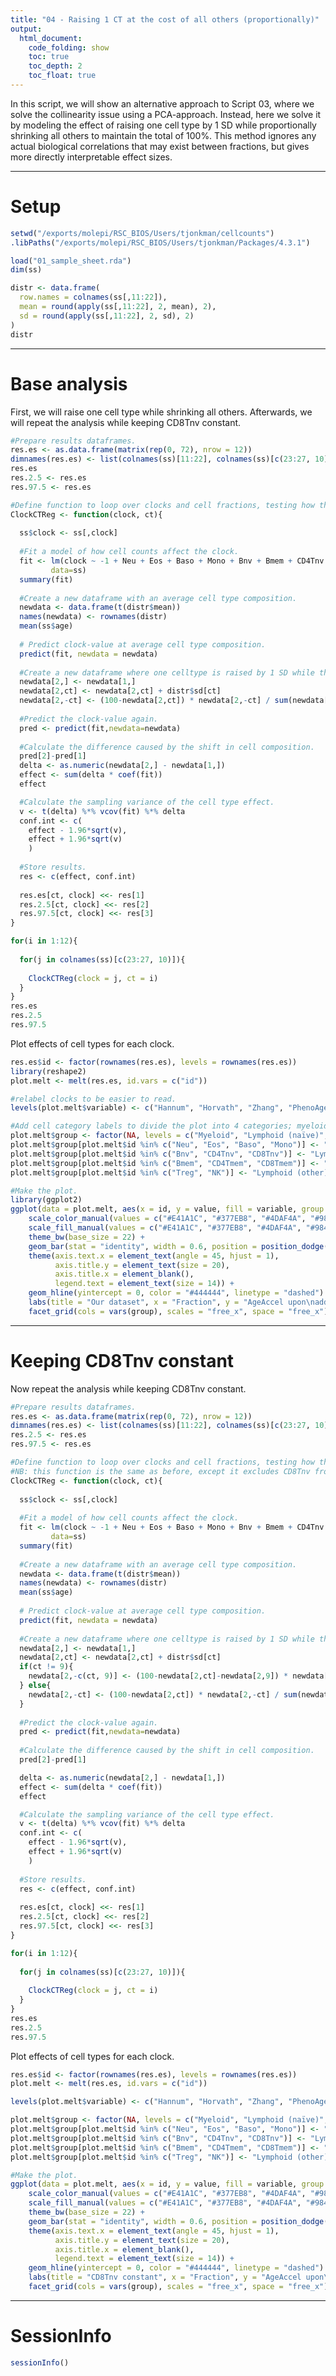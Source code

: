 ```yaml
---
title: "04 - Raising 1 CT at the cost of all others (proportionally)"
output: 
  html_document:
    code_folding: show
    toc: true
    toc_depth: 2
    toc_float: true
---
```


In this script, we will show an alternative approach to Script 03, where we solve the collinearity issue using a PCA-approach. Instead, here we solve it by modeling the effect of raising one cell type by 1 SD while proportionally shrinking all others to maintain the total of 100%. This method ignores any actual biological correlations that may exist between fractions, but gives more directly interpretable effect sizes.

--- 

# Setup

```r
setwd("/exports/molepi/RSC_BIOS/Users/tjonkman/cellcounts")
.libPaths("/exports/molepi/RSC_BIOS/Users/tjonkman/Packages/4.3.1")

load("01_sample_sheet.rda")
dim(ss)

distr <- data.frame(
  row.names = colnames(ss[,11:22]),
  mean = round(apply(ss[,11:22], 2, mean), 2),
  sd = round(apply(ss[,11:22], 2, sd), 2)
)
distr
```

---

# Base analysis

First, we will raise one cell type while shrinking all others. Afterwards, we will repeat the analysis while keeping CD8Tnv constant.
```r
#Prepare results dataframes.
res.es <- as.data.frame(matrix(rep(0, 72), nrow = 12))
dimnames(res.es) <- list(colnames(ss)[11:22], colnames(ss)[c(23:27, 10)])
res.es
res.2.5 <- res.es
res.97.5 <- res.es

#Define function to loop over clocks and cell fractions, testing how the increase of 1 SD in 1 fraction with a proportional decrease in the others affects clock prediction.
ClockCTReg <- function(clock, ct){
  
  ss$clock <- ss[,clock]
  
  #Fit a model of how cell counts affect the clock.
  fit <- lm(clock ~ -1 + Neu + Eos + Baso + Mono + Bnv + Bmem + CD4Tnv + CD4Tmem + CD8Tnv + CD8Tmem + Treg + NK, 
         data=ss)
  summary(fit)
  
  #Create a new dataframe with an average cell type composition.
  newdata <- data.frame(t(distr$mean))
  names(newdata) <- rownames(distr)
  mean(ss$age)
  
  # Predict clock-value at average cell type composition.
  predict(fit, newdata = newdata) 
  
  #Create a new dataframe where one celltype is raised by 1 SD while the rest are shrunk proportionally to maintain the total of 100%.
  newdata[2,] <- newdata[1,]
  newdata[2,ct] <- newdata[2,ct] + distr$sd[ct]
  newdata[2,-ct] <- (100-newdata[2,ct]) * newdata[2,-ct] / sum(newdata[2,-ct])
  
  #Predict the clock-value again.
  pred <- predict(fit,newdata=newdata)
  
  #Calculate the difference caused by the shift in cell composition.
  pred[2]-pred[1]
  delta <- as.numeric(newdata[2,] - newdata[1,])
  effect <- sum(delta * coef(fit))
  effect

  #Calculate the sampling variance of the cell type effect.
  v <- t(delta) %*% vcov(fit) %*% delta
  conf.int <- c(
    effect - 1.96*sqrt(v),
    effect + 1.96*sqrt(v)
    )
  
  #Store results.
  res <- c(effect, conf.int)
  
  res.es[ct, clock] <<- res[1]
  res.2.5[ct, clock] <<- res[2]
  res.97.5[ct, clock] <<- res[3]
}

for(i in 1:12){
  
  for(j in colnames(ss)[c(23:27, 10)]){
    
    ClockCTReg(clock = j, ct = i)
  }
}
res.es
res.2.5
res.97.5
```

Plot effects of cell types for each clock.
```r
res.es$id <- factor(rownames(res.es), levels = rownames(res.es))
library(reshape2)
plot.melt <- melt(res.es, id.vars = c("id"))

#relabel clocks to be easier to read.
levels(plot.melt$variable) <- c("Hannum", "Horvath", "Zhang", "PhenoAge", "GrimAge", "DunedinPACE")

#Add cell category labels to divide the plot into 4 categories; myeloid, lymphoid naive, lymphoid memory, and other lymphoid cells.
plot.melt$group <- factor(NA, levels = c("Myeloid", "Lymphoid (naïve)", "Lymphoid (memory)", "Lymphoid (other)"))
plot.melt$group[plot.melt$id %in% c("Neu", "Eos", "Baso", "Mono")] <- "Myeloid"
plot.melt$group[plot.melt$id %in% c("Bnv", "CD4Tnv", "CD8Tnv")] <- "Lymphoid (naïve)"
plot.melt$group[plot.melt$id %in% c("Bmem", "CD4Tmem", "CD8Tmem")] <- "Lymphoid (memory)"
plot.melt$group[plot.melt$id %in% c("Treg", "NK")] <- "Lymphoid (other)"

#Make the plot.
library(ggplot2)
ggplot(data = plot.melt, aes(x = id, y = value, fill = variable, group = variable)) + 
    scale_color_manual(values = c("#E41A1C", "#377EB8", "#4DAF4A", "#984EA3", "#FF7F00", "#37B8B2", "#F781BF")) +
    scale_fill_manual(values = c("#E41A1C", "#377EB8", "#4DAF4A", "#984EA3", "#FF7F00", "#37B8B2", "#F781BF")) +
    theme_bw(base_size = 22) +
    geom_bar(stat = "identity", width = 0.6, position = position_dodge(width = 0.6)) +
    theme(axis.text.x = element_text(angle = 45, hjust = 1),
          axis.title.y = element_text(size = 20),
          axis.title.x = element_blank(),
          legend.text = element_text(size = 14)) +
    geom_hline(yintercept = 0, color = "#444444", linetype = "dashed") + 
    labs(title = "Our dataset", x = "Fraction", y = "AgeAccel upon\nadding 1 SD", fill = "Clock") +
    facet_grid(cols = vars(group), scales = "free_x", space = "free_x")
```

---

# Keeping CD8Tnv constant

Now repeat the analysis while keeping CD8Tnv constant.
```r
#Prepare results dataframes.
res.es <- as.data.frame(matrix(rep(0, 72), nrow = 12))
dimnames(res.es) <- list(colnames(ss)[11:22], colnames(ss)[c(23:27, 10)])
res.2.5 <- res.es
res.97.5 <- res.es

#Define function to loop over clocks and cell fractions, testing how the increase of 1 SD in 1 fraction with a proportional decrease in the others affects clock prediction.
#NB: this function is the same as before, except it excludes CD8Tnv from the proportional scaling.
ClockCTReg <- function(clock, ct){
  
  ss$clock <- ss[,clock]
  
  #Fit a model of how cell counts affect the clock.
  fit <- lm(clock ~ -1 + Neu + Eos + Baso + Mono + Bnv + Bmem + CD4Tnv + CD4Tmem + CD8Tnv + CD8Tmem + Treg + NK, 
         data=ss)
  summary(fit)
  
  #Create a new dataframe with an average cell type composition.
  newdata <- data.frame(t(distr$mean))
  names(newdata) <- rownames(distr)
  mean(ss$age)
  
  # Predict clock-value at average cell type composition.
  predict(fit, newdata = newdata)
  
  #Create a new dataframe where one celltype is raised by 1 SD while the rest are shrunk proportionally to maintain the total of 100%.
  newdata[2,] <- newdata[1,]
  newdata[2,ct] <- newdata[2,ct] + distr$sd[ct]
  if(ct != 9){
    newdata[2,-c(ct, 9)] <- (100-newdata[2,ct]-newdata[2,9]) * newdata[2,-c(ct, 9)] / sum(newdata[2,-c(ct, 9)])
  } else{
    newdata[2,-ct] <- (100-newdata[2,ct]) * newdata[2,-ct] / sum(newdata[2,-ct])
  }
  
  #Predict the clock-value again.
  pred <- predict(fit,newdata=newdata) 
  
  #Calculate the difference caused by the shift in cell composition.
  pred[2]-pred[1]

  delta <- as.numeric(newdata[2,] - newdata[1,]) 
  effect <- sum(delta * coef(fit))
  effect

  #Calculate the sampling variance of the cell type effect.
  v <- t(delta) %*% vcov(fit) %*% delta
  conf.int <- c(
    effect - 1.96*sqrt(v),
    effect + 1.96*sqrt(v)
    )
  
  #Store results.
  res <- c(effect, conf.int)
  
  res.es[ct, clock] <<- res[1]
  res.2.5[ct, clock] <<- res[2]
  res.97.5[ct, clock] <<- res[3]
}

for(i in 1:12){
  
  for(j in colnames(ss)[c(23:27, 10)]){
    
    ClockCTReg(clock = j, ct = i)
  }
}
res.es
res.2.5
res.97.5
```

Plot effects of cell types for each clock.
```r
res.es$id <- factor(rownames(res.es), levels = rownames(res.es))
plot.melt <- melt(res.es, id.vars = c("id"))

levels(plot.melt$variable) <- c("Hannum", "Horvath", "Zhang", "PhenoAge", "GrimAge", "DunedinPACE")

plot.melt$group <- factor(NA, levels = c("Myeloid", "Lymphoid (naïve)", "Lymphoid (memory)", "Lymphoid (other)"))
plot.melt$group[plot.melt$id %in% c("Neu", "Eos", "Baso", "Mono")] <- "Myeloid"
plot.melt$group[plot.melt$id %in% c("Bnv", "CD4Tnv", "CD8Tnv")] <- "Lymphoid (naïve)"
plot.melt$group[plot.melt$id %in% c("Bmem", "CD4Tmem", "CD8Tmem")] <- "Lymphoid (memory)"
plot.melt$group[plot.melt$id %in% c("Treg", "NK")] <- "Lymphoid (other)"

#Make the plot.
ggplot(data = plot.melt, aes(x = id, y = value, fill = variable, group = variable)) + 
    scale_color_manual(values = c("#E41A1C", "#377EB8", "#4DAF4A", "#984EA3", "#FF7F00", "#37B8B2", "#F781BF")) +
    scale_fill_manual(values = c("#E41A1C", "#377EB8", "#4DAF4A", "#984EA3", "#FF7F00", "#37B8B2", "#F781BF")) +
    theme_bw(base_size = 22) +
    geom_bar(stat = "identity", width = 0.6, position = position_dodge(width = 0.6)) +
    theme(axis.text.x = element_text(angle = 45, hjust = 1),
          axis.title.y = element_text(size = 20),
          axis.title.x = element_blank(),
          legend.text = element_text(size = 14)) +
    geom_hline(yintercept = 0, color = "#444444", linetype = "dashed") + 
    labs(title = "CD8Tnv constant", x = "Fraction", y = "AgeAccel upon\nadding 1 SD", fill = "Clock") +
    facet_grid(cols = vars(group), scales = "free_x", space = "free_x")
```

---

# SessionInfo
```r
sessionInfo()
```